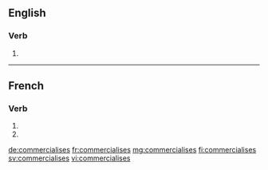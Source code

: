 {{also|commercialisés}}
==English==

===Verb===
{{head|en|verb form}}

# {{en-third-person singular of|commercialise}}

----

==French==

===Verb===
{{fr-verb-form}}

# {{inflection of|commercialiser||2|s|pres|indc|lang=fr}}
# {{inflection of|commercialiser||2|s|pres|subj|lang=fr}}

[[de:commercialises]]
[[fr:commercialises]]
[[mg:commercialises]]
[[fi:commercialises]]
[[sv:commercialises]]
[[vi:commercialises]]